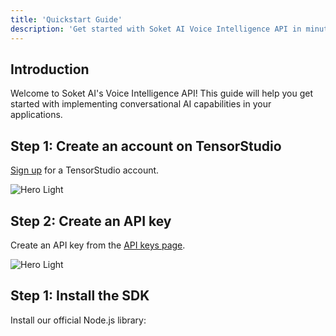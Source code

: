 ```yaml
---
title: 'Quickstart Guide'
description: 'Get started with Soket AI Voice Intelligence API in minutes'
---
```


## Introduction

Welcome to Soket AI's Voice Intelligence API! This guide will help you get started with implementing conversational AI capabilities in your applications.

## Step 1: Create an account on TensorStudio

[Sign up](https://tensorstudio.ai/signup) for a TensorStudio account.

<Frame>
<img
  className="block dark:hidden"
  style={{ borderRadius: '15px' }}
  src="/images/sign_up.svg"
  alt="Hero Light"
/>
</Frame>

## Step 2: Create an API key

Create an API key from the [API keys page](https://tensorstudio.ai/api-keys).
<Frame>
<img
  className="block dark:hidden"
  style={{ borderRadius: '15px' }}
  src="/images/api_key_list.svg"
  alt="Hero Light"
/>
</Frame>

## Step 1: Install the SDK

Install our official Node.js library:



